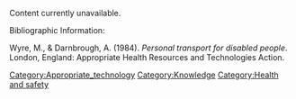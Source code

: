 Content currently unavailable.

Bibliographic Information:

Wyre, M., & Darnbrough, A. (1984). ''Personal transport for disabled people''. London, England: Appropriate Health Resources and Technologies Action.

[[Category:Appropriate_technology]]
[[Category:Knowledge]]
[[Category:Health and safety]]